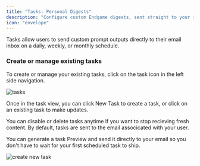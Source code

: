 ```yaml
---
title: "Tasks: Personal Digests"
description: "Configure custom Endgame digests, sent straight to your inbox."
icon: "envelope"
---
```


Tasks allow users to send custom prompt outputs directly to their email inbox on a daily, weekly, or monthly schedule.

### Create or manage existing tasks

To create or manage your existing tasks, click on the task icon in the left side navigation.

![tasks](/images/tasks-8-27-25.png)

Once in the task view, you can click New Task to create a task, or click on an existing task to make updates.

You can disable or delete tasks anytime if you want to stop recieving fresh content. By default, tasks are sent to the email associcated with your user.

You can generate a task Preview and send it directly to your email so you don't have to wait for your first scheduled task to ship.

![create new task](/images/create-new-task-8-27-25.png)